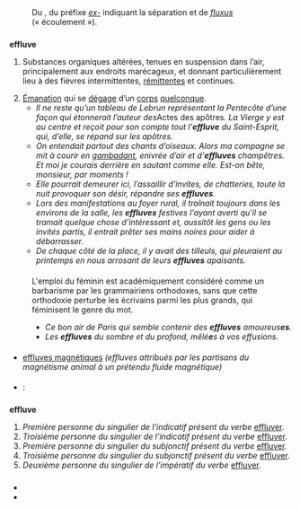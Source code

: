 {{voir|effluvé}}
== {{langue|fr}} ==
=== {{S|étymologie}} ===
: Du {{étyl|la|fr|mot=effluvium}}, du préfixe ''[[ex-#la|ex-]]'' indiquant la séparation et de ''[[fluxus]]'' (« écoulement »).

=== {{S|nom|fr}} ===
{{fr-rég|e.flyv}}
'''effluve''' {{pron|e.flyv|fr}} {{mf ?|fr}} 
# {{lexique|médecine|fr}} {{vieilli|fr}} Substances organiques altérées, tenues en suspension dans l’air, principalement aux endroits marécageux, et donnant particulièrement lieu à des fièvres intermittentes, [[rémittente]]s et continues.
# [[émanation|Émanation]] qui se [[dégager|dégage]] d’un [[corps]] [[quelconque]].
#* ''Il ne reste qu’un tableau de Lebrun représentant la Pentecôte d’une façon qui étonnerait l’auteur des ''Actes des apôtres''. La Vierge y est au centre et reçoit pour son compte tout l’'''effluve''' du Saint-Esprit, qui, d’elle, se répand sur les apôtres.'' {{source|{{w|Ernest Renan}}, ''Souvenirs d’enfance et de jeunesse'', 1883, collection Folio, page 153.}}
#* ''On entendait partout des chants d’oiseaux. Alors ma compagne se mit à courir en [[gambader|gambadant]], enivrée d’air et d’'''effluves''' champêtres. Et moi je courais derrière en sautant comme elle. Est-on bête, monsieur, par moments !'' {{source|{{nom w pc|Guy de Maupassant}}, ''Au printemps'', dans ''La maison Tellier'', 1891, collection Le Livre de Poche, page 213.}}
#* ''Elle pourrait demeurer ici, l’assaillir d’invites, de chatteries, toute la nuit provoquer son désir, répandre ses '''effluves'''.'' {{source|{{Citation/Jean Rogissart/Passantes d’Octobre/1958|}}}}
#* ''Lors des manifestations au foyer rural, il traînait toujours dans les environs de la salle, les '''effluves''' festives l'ayant averti qu'il se tramait quelque chose d'intéressant et, aussitôt les gens ou les invités partis, il entrait prêter ses mains noires pour aider à débarrasser.'' {{source|José Herbert, ''La vie privée de Joint de Culasse'', dans ''L'instituteur impertinent: récits'', Atria Témoignages/Primento, 2014}}
#*''De chaque côté de la place, il y avait des tilleuls, qui pleuraient au printemps en nous arrosant de leurs '''effluves''' apaisants.''{{source| José Herbert, ''L’instituteur impertinent: Récit de vie'', 2016}}
==== {{S|notes}} ====
:L'emploi du féminin est académiquement considéré comme un barbarisme par les grammairiens orthodoxes, sans que cette orthodoxie perturbe les écrivains parmi les plus grands, qui féminisent le genre du mot.
:* ''Ce bon air de Paris qui semble contenir des '''effluves''' amoureus'''es'''.'' {{source|{{w|Gustave Flaubert}}, ''L’Éducation sentimentale''}}
:* ''Les '''effluves''' du sombre et du profond, mêlé'''e'''s à vos effusions.'' {{source|{{w|Victor Hugo}}, ''Les Contemplations''}}

==== {{S|dérivés}} ====
* [[effluves magnétiques]] ''(effluves attribués par les partisans du magnétisme animal à un prétendu fluide magnétique)''

==== {{S|traductions}} ====
{{trad-début|Émanation qui se dégage d’un corps quelconque.|2}}
* {{T|en}} : {{trad+|en|effluvium}} {{soutenu|nocat=1}}
{{trad-fin}}

=== {{S|verbe|fr|flexion}} ===
{{fr-verbe-flexion|effluver|ind.p.1s=oui|ind.p.3s=oui|sub.p.1s=oui|sub.p.3s=oui|imp.p.2s=oui|'=oui}}
'''effluve''' {{pron|e.flyv|fr}}
# ''Première personne du singulier de l’indicatif présent du verbe'' [[effluver]].
# ''Troisième personne du singulier de l’indicatif présent du verbe'' [[effluver]].
# ''Première personne du singulier du subjonctif présent du verbe'' [[effluver]].
# ''Troisième personne du singulier du subjonctif présent du verbe'' [[effluver]].
# ''Deuxième personne du singulier de l’impératif du verbe'' [[effluver]].

=== {{S|références}} ===
* {{Import:Littré|effluve}}
* {{Import:DAF8}}


